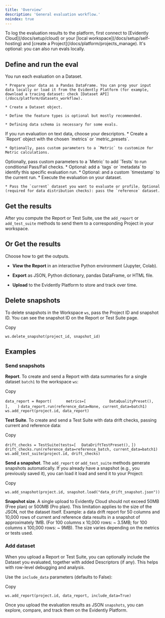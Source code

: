 ```yaml
---
title: 'Overview'
description: 'General evaluation workflow.'
noindex: true
---
```


<Tip>
  To log the evaluation results to the platform, first connect to [Evidently Cloud](/docs/setup/cloud) or your [local workspace](/docs/setup/self-hosting) and [create a Project](/docs/platform/projects_manage). It's optional: you can also run evals locally.
</Tip>

## Define and run the eval

<Steps>
  <Step title="Data Definition">
    You run each evaluation on a Dataset.&#x20;

    * Prepare your data as a Pandas DataFrame. You can prep your input data locally or load it from the Evidently Platform (for example, download a tracing dataset: check [Dataset API](/docs/platform/datasets_workflow).

    * Create a Dataset object.

    * Define the feature types is optional but mostly recommended.

    * Defining data schema is necessary for some evals.
  </Step>

  <Step title="(Optonal). Select Descriptors">
    If you run evaluation on text data, choose your descriptors.&#x20;
  </Step>

  <Step title="Configure Report">
    * Create a `Report` object with the chosen `metrics`  or `metric_presets`.

    * Optionally, pass custom parameters to a `Metric` to customize for Metric calculations.
  </Step>

  <Step title="(Optional). Add Test conditions">
    Optionally, pass custom parameters to a `Metric` to add `Tests` to run conditional Pass/Fail checks.
  </Step>

  <Step title="(Optional). Add Tags ">
    * Optional: add a `tags` or `metadata` to identify this specific evaluation run.
  </Step>

  <Step title="(Optional). Add Timestamp">
    * Optional: and a custom `timestamp` to the current run.
  </Step>

  <Step title="Run the Report">
    * Execute the evaluation on your dataset.

    * Pass the `current` dataset you want to evaluate or profile. Optional (required for data distribution checks): pass the `reference` dataset.
  </Step>
</Steps>

## Get the results

After you compute the Report or Test Suite, use the `add_report` or `add_test_suite` methods to send them to a corresponding Project in your workspace.

## Or Get the results&#x20;

Choose how to get the outputs.&#x20;

* **View the Report** in an interactive Python environment (Jupyter, Colab).

* **Export** as JSON, Python dictionary, pandas DataFrame, or HTML file.

* **Upload** to the Evidently Platform to store and track over time.

##

## Delete snapshots

To delete snapshots in the Workspace `ws`, pass the Project ID and snapshot ID. You can see the snapshot ID on the Report or Test Suite page.

Copy

`ws.delete_snapshot(project_id, snapshot_id)`

[](https://docs.evidentlyai.com/user-guide/evaluations/snapshots#examples)
Examples
--------

### [](https://docs.evidentlyai.com/user-guide/evaluations/snapshots#send-snapshots)&#xA;Send snapshots

**Report**. To create and send a Report with data summaries for a single dataset `batch1` to the workspace `ws`:

Copy

`data_report = Report(`
`      metrics=[`
`          DataQualityPreset(),`
`      ],`
`   )`
`data_report.run(reference_data=None, current_data=batch1)`
`ws.add_report(project.id, data_report)`

**Test Suite**. To create and send a Test Suite with data drift checks, passing current and reference data:

Copy

`drift_checks = TestSuite(tests=[`
`  DataDriftTestPreset(),`
`])`
`drift_checks.run(reference_data=reference_batch, current_data=batch1)`
`ws.add_test_suite(project.id, drift_checks)`

**Send a snapshot**. The `add_report` or `add_test_suite` methods generate snapshots automatically. If you already have a snapshot (e.g., you previously saved it), you can load it load and send it to your Project:

Copy

`ws.add_snapshot(project.id, snapshot.load("data_drift_snapshot.json"))`

**Snapshot size**. A single upload to Evidently Cloud should not exceed 50MB (Free plan) or 500MB (Pro plan). This limitation applies to the size of the JSON, not the dataset itself. Example: a data drift report for 50 columns and 10,000 rows of current and reference data results in a snapshot of approximately 1MB. (For 100 columns x 10,000 rows: \~ 3.5MB; for 100 columns x 100,000 rows: \~ 9MB). The size varies depending on the metrics or tests used.

### [](https://docs.evidentlyai.com/user-guide/evaluations/snapshots#add-dataset)&#xA;Add dataset

When you upload a Report or Test Suite, you can optionally include the Dataset you evaluated, together with added Descriptors (if any). This helps with row-level debugging and analysis.

Use the `include_data` parameters (defaults to False):

Copy

`ws.add_report(project.id, data_report, include_data=True)`


Once you upload the evaluation results as JSON `snapshots`, you can explore, compare, and track them on the Evidently Platform.